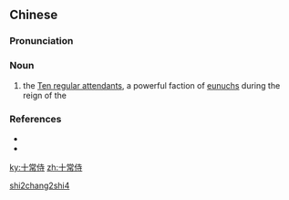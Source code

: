 ==Chinese==
{{zh-forms}}

===Pronunciation===
{{zh-pron
|m=shíchángshì
|c=sap6 soeng4 si6
|cat=n
}}

===Noun===
{{zh-noun}}

# {{lb|zh|archaic}} the [[w:Ten Attendants|Ten regular attendants]], a powerful faction of [[eunuch]]s during the reign of the {{w|Emperor Ling of Han}}

===References===
* {{pedialite|十常侍|lang=zh}}
* {{pedialite|Ten Attendants}}

[[Category:Mandarin archaic terms|shi2chang2shi4]]

[[ky:十常侍]]
[[zh:十常侍]]